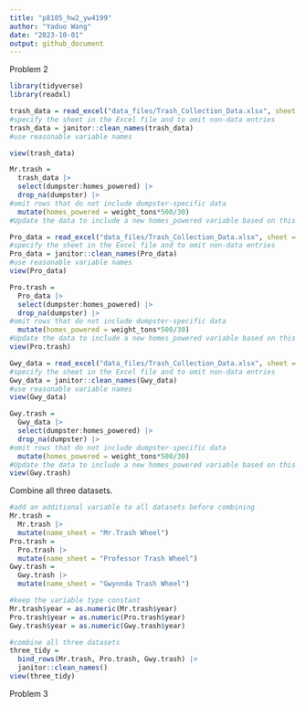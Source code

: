 ```yaml
---
title: "p8105_hw2_yw4199"
author: "Yaduo Wang"
date: "2023-10-01"
output: github_document
---
```

Problem 2

```r
library(tidyverse)
library(readxl)
```

```r
trash_data = read_excel("data_files/Trash_Collection_Data.xlsx", sheet = 1, skip = 1)
#specify the sheet in the Excel file and to omit non-data entries
trash_data = janitor::clean_names(trash_data)
#use reasonable variable names

view(trash_data)

Mr.trash = 
  trash_data |> 
  select(dumpster:homes_powered) |> 
  drop_na(dumpster) |> 
#omit rows that do not include dumpster-specific data
  mutate(homes_powered = weight_tons*500/30)
#Update the data to include a new homes_powered variable based on this calculation.

```

```r
Pro_data = read_excel("data_files/Trash_Collection_Data.xlsx", sheet = 2, skip = 1)
#specify the sheet in the Excel file and to omit non-data entries
Pro_data = janitor::clean_names(Pro_data)
#use reasonable variable names
view(Pro_data)

Pro.trash = 
  Pro_data |> 
  select(dumpster:homes_powered) |> 
  drop_na(dumpster) |> 
#omit rows that do not include dumpster-specific data
  mutate(homes_powered = weight_tons*500/30)
#Update the data to include a new homes_powered variable based on this calculation.
view(Pro.trash)
```

```r
Gwy_data = read_excel("data_files/Trash_Collection_Data.xlsx", sheet = 4, skip = 1)
#specify the sheet in the Excel file and to omit non-data entries
Gwy_data = janitor::clean_names(Gwy_data)
#use reasonable variable names
view(Gwy_data)

Gwy.trash = 
  Gwy_data |> 
  select(dumpster:homes_powered) |> 
  drop_na(dumpster) |> 
#omit rows that do not include dumpster-specific data
  mutate(homes_powered = weight_tons*500/30)
#Update the data to include a new homes_powered variable based on this calculation.
view(Gwy.trash)
```

Combine all three datasets.
```r
#add an additional variable to all datasets before combining
Mr.trash = 
  Mr.trash |> 
  mutate(name_sheet = "Mr.Trash Wheel")
Pro.trash = 
  Pro.trash |> 
  mutate(name_sheet = "Professor Trash Wheel") 
Gwy.trash = 
  Gwy.trash |> 
  mutate(name_sheet = "Gwynnda Trash Wheel") 

#keep the variable type constant
Mr.trash$year = as.numeric(Mr.trash$year)
Pro.trash$year = as.numeric(Pro.trash$year)
Gwy.trash$year = as.numeric(Gwy.trash$year)
```

```r
#combine all three datasets
three_tidy = 
  bind_rows(Mr.trash, Pro.trash, Gwy.trash) |>
  janitor::clean_names()
view(three_tidy)
```

Problem 3
```r

```


